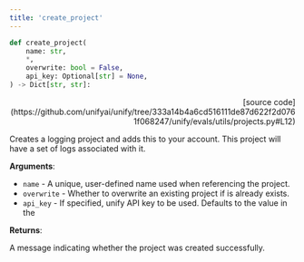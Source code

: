 ```yaml
---
title: 'create_project'
---
```


```python
def create_project(
    name: str,
    *,
    overwrite: bool = False,
    api_key: Optional[str] = None,
) -> Dict[str, str]:
```

<p align="right">[source code](https://github.com/unifyai/unify/tree/333a14b4a6cd516111de87d622f2d0761f068247/unify/evals/utils/projects.py#L12)</p>

Creates a logging project and adds this to your account. This project will have
a set of logs associated with it.

**Arguments**:

- `name` - A unique, user-defined name used when referencing the project.
- `overwrite` - Whether to overwrite an existing project if is already exists.
- `api_key` - If specified, unify API key to be used. Defaults to the value in the



**Returns**:

A message indicating whether the project was created successfully.